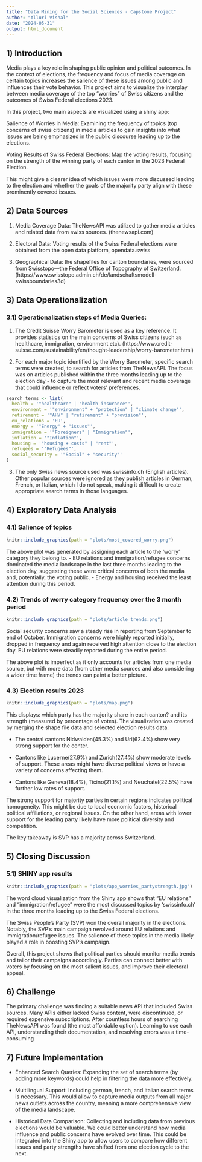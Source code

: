 ```yaml
---
title: "Data Mining for the Social Sciences - Capstone Project"
author: "Alluri Vishal"
date: "2024-05-31"
output: html_document
---
```



## 1) Introduction 

Media plays a key role in shaping public opinion and political outcomes. In the context of elections, the frequency and focus of media coverage on certain topics increases the salience of these issues among public and influences their vote behavior. This project aims to visualize the interplay between media coverage of the top "worries" of Swiss citizens and the outcomes of Swiss Federal elections 2023.

In this project, two main aspects are visualized using a shiny app:

  Salience of Worries in Media: 
    Examining the frequency of topics (top concerns of swiss citizens) in media articles to       gain insights into what issues are being emphasized in the public discourse leading up to     the elections.

  Voting Results of Swiss Federal Elections: 
    Map the voting results, focusing on the strength of the winning party of each canton in       the 2023 Federal Election. 

This might give a clearer idea of which issues were more discussed leading to the election and whether the goals of the majority party align with these prominently covered issues.



## 2) Data Sources

1. Media Coverage Data:
    TheNewsAPI was utilized to gather media articles and related data from swiss sources.
    (thenewsapi.com)

2. Electoral Data:
    Voting results of the Swiss Federal elections were obtained from the open data platform,      opendata.swiss
    
3. Geographical Data:
     the shapefiles for canton boundaries, were sourced from Swisstopo—the Federal Office of       Topography of Switzerland.         
     (https://www.swisstopo.admin.ch/de/landschaftsmodell-swissboundaries3d)

     

## 3) Data Operationalization 

### 3.1) Operationalization steps of Media Queries:

1) The Credit Suisse Worry Barometer is used as a key reference. It provides statistics on the    main concerns of Swiss citizens (such as healthcare, immigration, environment etc).
  (https://www.credit-suisse.com/sustainability/en/thought-leadership/worry-barometer.html)

2) For each major topic identified by the Worry Barometer, specific search terms were created,    to search for articles from TheNewsAPI. The focus was on articles published within the        three months leading up to the election day - to capture the most relevant and recent media    coverage that could influence or reflect voters' preferences.

```r
search_terms <- list(
  health = '"healthcare" | "health insurance"',
  environment = '"environment" + "protection" | "climate change"',
  retirement = '"AHV" | "retirement" + "provision"',
  eu_relations = 'EU',
  energy = '"Energy" + "issues"',
  immigration = '"Foreigners" | "Immigration"',
  inflation = '"Inflation"',
  housing = '"housing + costs" | "rent"',
  refugees = '"Refugees"',
  social_security = '"Social" + "security"'
)
```
   
3) The only Swiss news source used was swissinfo.ch (English articles). Other popular sources    were ignored as they publish articles in German, French, or Italian, which I do not speak,    making it difficult to create appropriate search terms in those languages.



## 4) Exploratory Data Analysis 

### 4.1) Salience of topics

```r
knitr::include_graphics(path = "plots/most_covered_worry.png")
```

The above plot was generated by assigning each article to the 'worry' category they belong to.
- EU relations and immigration/refugee concerns dominated the media landscape in the last three months leading to the election day, suggesting these were critical concerns of both the media and, potentially, the voting public.
- Energy and housing received the least attention during this period.



### 4.2) Trends of worry category frequency over the 3 month period
```r
knitr::include_graphics(path = "plots/article_trends.png")
```

Social security concerns saw a steady rise in reporting from September to end of October.
Immigration concerns were highly reported initially, dropped in frequency and again received high attention close to the election day.
EU relations were steadily reported during the entire period.

The above plot is imperfect as it only accounts for articles from one media source, but with more data (from other media sources and also considering a wider time frame) the trends can paint a better picture.



### 4.3) Election results 2023
```r
knitr::include_graphics(path = "plots/map.png")
```

This displays: which party has the majority share in each canton? and its strength (measured by percentage of votes).
The visualization was created by merging the shape file data and selected election results data.

- The central cantons Nidwalden(45.3%) and Uri(62.4%) show very strong support for the center.

- Cantons like Lucerne(27.9%) and Zurich(27.4%) show moderate levels of support. These areas might have diverse political views or have a variety of concerns affecting them.

- Cantons like Geneva(18.4%), Ticino(21.1%) and Neuchatel(22.5%) have further low rates of support.

The strong support for majority parties in certain regions indicates political homogeneity. This might be due to local economic factors, historical political affiliations, or regional issues. On the other hand, areas with lower support for the leading party likely have more political diversity and competition.

The key takeaway is SVP has a majority across Switzerland.



## 5) Closing Discussion 
### 5.1) SHINY app results
```r
knitr::include_graphics(path = "plots/app_worries_partystrength.jpg")
```
The word cloud visualization from the Shiny app shows that "EU relations" and "immigration/refugee" were the most discussed topics by 'swissinfo.ch' in the three months leading up to the Swiss Federal elections.  

The Swiss People's Party (SVP) won the overall majority in the elections. Notably, the SVP's main campaign revolved around EU relations and immigration/refugee issues. 
The salience of these topics in the media likely played a role in boosting SVP’s campaign. 

Overall, this project shows that political parties should monitor media trends and tailor their campaigns accordingly.
Parties can connect better with voters by focusing on the most salient issues, and improve their electoral appeal.

## 6) Challenge 
The primary challenge was finding a suitable news API that included Swiss sources. Many APIs either lacked Swiss content, were discontinued, or required expensive subscriptions. After countless hours of searching TheNewsAPI was found (the most affordable option). Learning to use each API, understanding their documentation, and resolving errors was a time-consuming 



## 7) Future Implementation 

- Enhanced Search Queries: Expanding the set of search terms (by adding more keywords) could help in filtering the data more effectively.

- Multilingual Support: Including german, french, and italian search terms is necessary. This would allow to capture media outputs from all major news outlets across the country, meaning   a more comprehensive view of the media landscape.

- Historical Data Comparison: Collecting and including data from previous elections would be valuable. We could better understand how media influence and public concerns have evolved over time. This could be integrated into the Shiny app to allow users to compare how different issues and party strengths have shifted from one election cycle to the next.